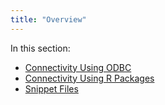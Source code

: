 ```yaml
---
title: "Overview"
---
```


In this section:

* [Connectivity Using ODBC](connectivity_using_odbc.qmd)
* [Connectivity Using R Packages](connectivity_using_r_packages.qmd)
* [Snippet Files](snippet_files.qmd)